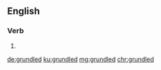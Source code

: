==English==

===Verb===
{{head|en|verb form}}

# {{en-past of|grundle}}

[[de:grundled]]
[[ku:grundled]]
[[mg:grundled]]
[[chr:grundled]]